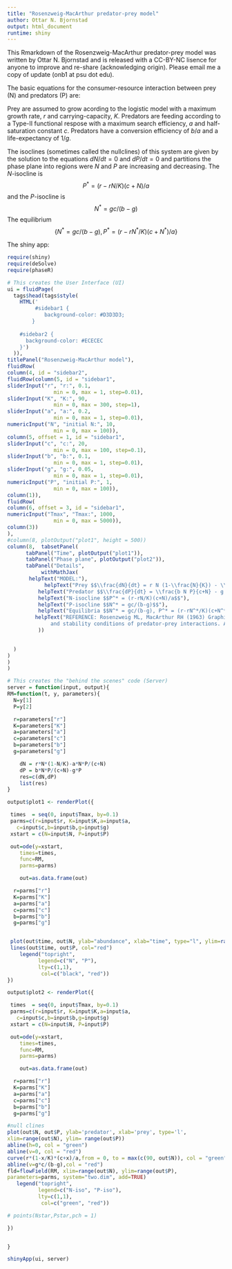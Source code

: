 ```yaml
---
title: "Rosenzweig-MacArthur predator-prey model"
author: Ottar N. Bjornstad
output: html_document
runtime: shiny
---
```


This Rmarkdown of the Rosenzweig-MacArthur predator-prey model was written by Ottar N. Bjornstad and is released with a CC-BY-NC lisence for anyone to improve and re-share (acknowledging origin). Please email me a copy of update (onb1 at psu dot edu).

The basic equations for the consumer-resource interaction between prey (N)  and predators (P) are:
\begin{align}
    \frac{dN}{dt} =& \underbrace{r N (\frac{K-N}{K})}_{\mbox{N growth}} - \underbrace{\frac{a N P}{c + P}}_{\mbox{predation}}\\
     \frac{dP}{dt} =& \underbrace{\frac{b N P}{c + P}}_{\mbox{P growth}} - \underbrace{g P}_{\mbox{P death}}
\end{align}

Prey are assumed to grow acording to the logistic model with a maximum growth rate, $r$ and carrying-capacity, $K$. Predators are feeding according to a Type-II functional respose with a maximum search efficiency, $a$ and half-saturation constant $c$. Predators have a conversion efficiency of $b/a$ and a life-expectancy of $1/g$.

The isoclines (sometimes called the nullclines) of this system are given by the solution to the 
equations $dN/dt=0$ and $dP/dt=0$ and partitions the phase plane into regions 
were $N$ and $P$ are increasing and decreasing. 
The $N$-isocline is $$P^* = (r-rN/K)(c+N)/a$$
and the $P$-isocline is $$N^* = gc/(b-g)$$ The equilibrium
$$\{N^* = gc/(b-g), P^* = (r-rN^*/K)(c+N^*)/a\}$$

The  shiny app:

```r
require(shiny)
require(deSolve)
require(phaseR)

# This creates the User Interface (UI)
ui = fluidPage(
  tags$head(tags$style(
    HTML('
         #sidebar1 {
            background-color: #D3D3D3;
        }
    
    #sidebar2 {
      background-color: #ECECEC
    }')
  )),
titlePanel("Rosenzweig-MacArthur model"),
fluidRow(
column(4, id = "sidebar2",
fluidRow(column(5, id = "sidebar1",
sliderInput("r", "r:", 0.1,
               min = 0, max = 1, step=0.01),
sliderInput("K", "K:", 90,
               min = 0, max = 300, step=1),
sliderInput("a", "a:", 0.2,
               min = 0, max = 1, step=0.01),
numericInput("N", "initial N:", 10,
               min = 0, max = 100)),
column(5, offset = 1, id = "sidebar1",
sliderInput("c", "c:", 20,
               min = 0, max = 100, step=0.1),
sliderInput("b", "b:", 0.1,
               min = 0, max = 1, step=0.01),
sliderInput("g", "g:", 0.05,
               min = 0, max = 1, step=0.01),
numericInput("P", "initial P:", 1,
               min = 0, max = 100)),
column(1)),
fluidRow(
column(6, offset = 3, id = "sidebar1",
numericInput("Tmax", "Tmax:", 1000,
               min = 0, max = 5000)),
column(3))
),
#column(8, plotOutput("plot1", height = 500))
column(8,  tabsetPanel(
      tabPanel("Time", plotOutput("plot1")), 
      tabPanel("Phase plane", plotOutput("plot2")),
      tabPanel("Details", 
           withMathJax(
       helpText("MODEL:"),
            helpText("Prey $$\\frac{dN}{dt} = r N (1-\\frac{N}{K}) - \\frac{a N P}{c+N}$$"),
          helpText("Predator $$\\frac{dP}{dt} = \\frac{b N P}{c+N} - g P$$"),
          helpText("N-isocline $$P^* = (r-rN/K)(c+N)/a$$"),
          helpText("P-isocline $$N^* = gc/(b-g)$$"),
          helpText("Equilibria $$N^* = gc/(b-g), P^* = (r-rN^*/K)(c+N^*)/a$$"),
         helpText("REFERENCE: Rosenzweig ML, MacArthur RH (1963) Graphical representation 
              and stability conditions of predator-prey interactions. Am Nat 97: 209-223")
          ))

   
  )
)
)
)

# This creates the "behind the scenes" code (Server)
server = function(input, output){
RM=function(t, y, parameters){
  N=y[1]
  P=y[2]

  r=parameters["r"]
  K=parameters["K"]
  a=parameters["a"]
  c=parameters["c"]
  b=parameters["b"]
  g=parameters["g"]

    dN = r*N*(1-N/K)-a*N*P/(c+N)
    dP = b*N*P/(c+N)-g*P
    res=c(dN,dP)
    list(res)
}

output$plot1 <- renderPlot({

 times  = seq(0, input$Tmax, by=0.1)
 parms=c(r=input$r, K=input$K,a=input$a,
   c=input$c,b=input$b,g=input$g)
 xstart = c(N=input$N, P=input$P)

 out=ode(y=xstart,
    times=times,
    func=RM,
    parms=parms)

    out=as.data.frame(out)

  r=parms["r"]
  K=parms["K"]
  a=parms["a"]
  c=parms["c"]
  b=parms["b"]
  g=parms["g"]


 plot(out$time, out$N, ylab="abundance", xlab="time", type="l", ylim=range(out[,2:3]))
 lines(out$time, out$P, col="red")
    legend("topright",
          legend=c("N", "P"),
          lty=c(1,1),
           col=c("black", "red"))
})

output$plot2 <- renderPlot({

 times  = seq(0, input$Tmax, by=0.1)
 parms=c(r=input$r, K=input$K,a=input$a,
   c=input$c,b=input$b,g=input$g)
 xstart = c(N=input$N, P=input$P)

 out=ode(y=xstart,
    times=times,
    func=RM,
    parms=parms)

    out=as.data.frame(out)

  r=parms["r"]
  K=parms["K"]
  a=parms["a"]
  c=parms["c"]
  b=parms["b"]
  g=parms["g"]

#null clines
plot(out$N, out$P, ylab='predator', xlab='prey', type='l', 
xlim=range(out$N), ylim= range(out$P))
abline(h=0, col = "green")
abline(v=0, col = "red")
curve(r*(1-x/K)*(c+x)/a,from = 0, to = max(c(90, out$N)), col = "green",add=T)
abline(v=g*c/(b-g),col = "red")
fld=flowField(RM, xlim=range(out$N), ylim=range(out$P), 
parameters=parms, system="two.dim", add=TRUE)
   legend("topright",
          legend=c("N-iso", "P-iso"),
          lty=c(1,1),
           col=c("green", "red"))

# points(Nstar,Pstar,pch = 1)

})


}

shinyApp(ui, server)
```

